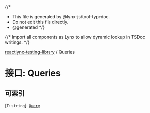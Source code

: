 {/*
* This file is generated by @lynx-js/tool-typedoc.
* Do not edit this file directly.
* @generated
*/}

{/* Import all components as Lynx to allow dynamic lookup in TSDoc writings. */}


[reactlynx-testing-library](/api/reactlynx-testing-library/index.mdx) / Queries

# 接口: Queries

## 可索引

 \[`T`: `string`\]: [`Query`](/api/reactlynx-testing-library/TypeAlias.Query.mdx)
